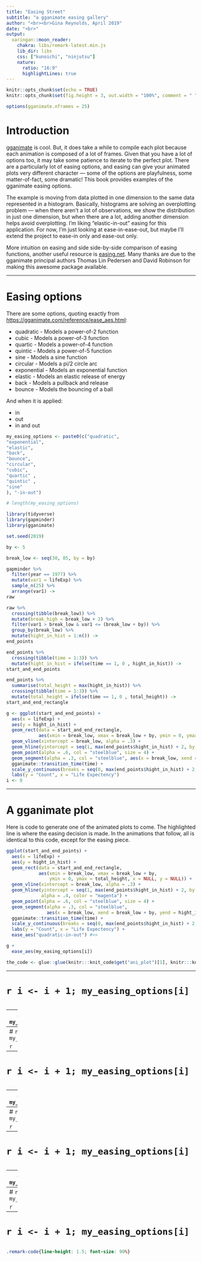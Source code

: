 ```yaml
---
title: "Easing Street"
subtitle: "a gganimate easing gallery"
author: "<br><br>Gina Reynolds, April 2019"
date: "<br>"
output:
  xaringan::moon_reader:
    chakra: libs/remark-latest.min.js
    lib_dir: libs
    css: ["kunoichi", "ninjutsu"]
    nature:
      ratio: "16:9"
      highlightLines: true
---
```


```r
knitr::opts_chunk$set(echo = TRUE)
knitr::opts_chunk$set(fig.height = 3, out.width = "100%", comment = " ", cache = F, echo = F, dpi = 300)

options(gganimate.nframes = 25)
```


# Introduction

[gganimate](https://gganimate.com/index.html) is cool. But, it does take a while to compile each plot because each animation is composed of a lot of frames.  Given that you have a lot of options too, it may take some patience to iterate to the perfect plot.  There are a particularly lot of easing options, and easing can give your animated plots very different character --- some of the options are playfulness, some matter-of-fact, some dramatic! This book provides examples of the gganimate easing options.

The example is moving from data plotted in one dimension to the same data represented in a histogram.  Basically, histograms are solving an overplotting problem --- when there aren't a lot of observations, we show the distribution in just one dimension, but when there are a lot, adding another dimension helps avoid overplotting.  I'm liking "elastic-in-out" easing for this application.  For now, I'm just looking at ease-in-ease-out, but maybe I'll extend the project to ease-in only and ease-out only.  

More intuition on easing and side side-by-side comparison of easing functions, another useful resource is [easing.net](https://easings.net/en).   Many thanks are due to the gganimate principal authors Thomas Lin Pedersen and David Robinson for making this awesome package available. 

---

# Easing options

There are some options, quoting exactly from [https://gganimate.com/reference/ease_aes.html](https://gganimate.com/reference/ease_aes.html): 

- quadratic - Models a power-of-2 function
- cubic - Models a power-of-3 function
- quartic - Models a power-of-4 function
- quintic - Models a power-of-5 function
- sine - Models a sine function
- circular - Models a pi/2 circle arc
- exponential - Models an exponential function
- elastic - Models an elastic release of energy
- back - Models a pullback and release
- bounce - Models the bouncing of a ball

And when it is applied:

- in
- out
- in and out


```r
my_easing_options <- paste0(c("quadratic",
"exponential",
"elastic",
"back",
"bounce",
"circular",
"cubic",
"quartic" ,
"quintic" ,
"sine"
), "-in-out")

# length(my_easing_options)
```


```r
library(tidyverse)
library(gapminder)
library(gganimate)

set.seed(2019)

by <- 5

break_low <- seq(30, 85, by = by)

gapminder %>% 
  filter(year == 1977) %>% 
  mutate(var1 = lifeExp) %>% 
  sample_n(25) %>% 
  arrange(var1) ->
raw

raw %>% 
  crossing(tibble(break_low)) %>% 
  mutate(break_high = break_low + 2) %>% 
  filter(var1 > break_low & var1 <= (break_low + by)) %>% 
  group_by(break_low) %>% 
  mutate(hight_in_hist = 1:n()) ->
end_points

end_points %>% 
  crossing(tibble(time = 1:3)) %>% 
  mutate(hight_in_hist = ifelse(time == 1, 0 , hight_in_hist)) ->
start_and_end_points

end_points %>% 
  summarise(total_height = max(hight_in_hist)) %>% 
  crossing(tibble(time = 1:3)) %>% 
  mutate(total_height = ifelse(time == 1, 0 , total_height)) ->
start_and_end_rectangle
```


```r
g <- ggplot(start_and_end_points) +
  aes(x = lifeExp) +
  aes(y = hight_in_hist) +
  geom_rect(data = start_and_end_rectangle,
            aes(xmin = break_low, xmax = break_low + by, ymin = 0, ymax = total_height, x = NULL, y = NULL)) + 
  geom_vline(xintercept = break_low, alpha = .3) +
  geom_hline(yintercept = seq(1, max(end_points$hight_in_hist) + 2, by = 1), alpha = .4, color = "magenta") +
  geom_point(alpha = .6, col = "steelblue", size = 4) +
  geom_segment(alpha = .3, col = "steelblue", aes(x = break_low, xend = break_low + by, yend = hight_in_hist)) +
  gganimate::transition_time(time) +
  scale_y_continuous(breaks = seq(0, max(end_points$hight_in_hist) + 2, by = 1)) +
  labs(y = "Count", x = "Life Expectency") 
i <- 0
```


---

# A gganimate plot

Here is code to generate one of the animated plots to come.  The highlighted line is where the easing decision is made.  In the animations that follow, all is identical to this code, except for the easing piece.  

```r
ggplot(start_and_end_points) +
  aes(x = lifeExp) +
  aes(y = hight_in_hist) +
  geom_rect(data = start_and_end_rectangle,
            aes(xmin = break_low, xmax = break_low + by, 
                ymin = 0, ymax = total_height, x = NULL, y = NULL)) + 
  geom_vline(xintercept = break_low, alpha = .3) +
  geom_hline(yintercept = seq(1, max(end_points$hight_in_hist) + 2, by = 1), 
             alpha = .4, color = "magenta") +
  geom_point(alpha = .6, col = "steelblue", size = 4) +
  geom_segment(alpha = .3, col = "steelblue", 
               aes(x = break_low, xend = break_low + by, yend = hight_in_hist)) +
  gganimate::transition_time(time) +
  scale_y_continuous(breaks = seq(0, max(end_points$hight_in_hist) + 2, by = 1)) +
  labs(y = "Count", x = "Life Expectency") +
  ease_aes("quadratic-in-out") #<<
```




```r
g + 
  ease_aes(my_easing_options[i])
```

```r
the_code <- glue::glue(knitr:::knit_code$get("ani_plot")[1], knitr:::knit_code$get("ani_plot")[2])
```

---

# `r i <- i + 1; my_easing_options[i]`


```r
```

---
# `r i <- i + 1; my_easing_options[i]`


```r
```


---
# `r i <- i + 1; my_easing_options[i]`


```r
```

---
# `r i <- i + 1; my_easing_options[i]`


```r
```



---
# `r i <- i + 1; my_easing_options[i]`


```r
```




---
# `r i <- i + 1; my_easing_options[i]`

```r
```


---
# `r i <- i + 1; my_easing_options[i]`

```r
```


---
# `r i <- i + 1; my_easing_options[i]`

```r
```

---
# `r i <- i + 1; my_easing_options[i]`

```r
```

---
# `r i <- i + 1; my_easing_options[i]`

```r
```


```css
.remark-code{line-height: 1.5; font-size: 90%}
```







